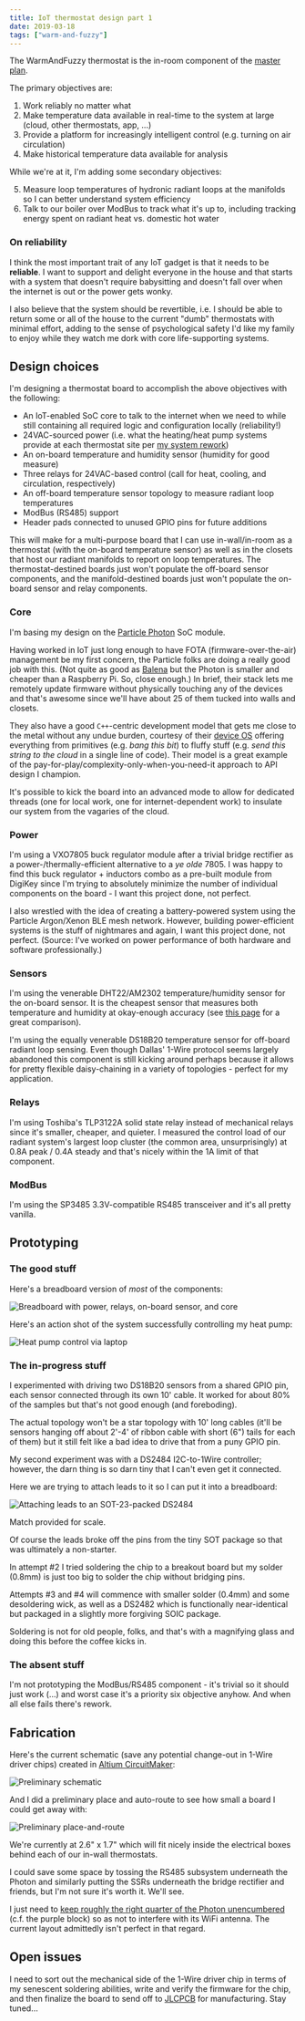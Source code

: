 ```yaml
---
title: IoT thermostat design part 1
date: 2019-03-18
tags: ["warm-and-fuzzy"]
---
```


The WarmAndFuzzy thermostat is the in-room component of the [master plan](/posts/warm-and-fuzzy/intro/).

The primary objectives are:

1. Work reliably no matter what
2. Make temperature data available in real-time to the system at large (cloud, other thermostats, app, ...)
3. Provide a platform for increasingly intelligent control (e.g. turning on air circulation)
4. Make historical temperature data available for analysis

While we're at it, I'm adding some secondary objectives:

5. Measure loop temperatures of hydronic radiant loops at the manifolds so I can better understand system efficiency
6. Talk to our boiler over ModBus to track what it's up to, including tracking energy spent on radiant heat vs. domestic hot water

### On reliability

I think the most important trait of any IoT gadget is that it needs to be **reliable**.
I want to support and delight everyone in the house and
that starts with a system that doesn't require babysitting and doesn't fall over when the internet is out or the power gets wonky.

I also believe that the system should be revertible, i.e. I should be able to return some or all of the house
to the current "dumb" thermostats with minimal effort,
adding to the sense of psychological safety I'd like my family to enjoy while they watch me dork with core life-supporting systems.

## Design choices

I'm designing a thermostat board to accomplish the above objectives with the following:

- An IoT-enabled SoC core to talk to the internet when we need to while still containing all required logic and configuration locally (reliability!)
- 24VAC-sourced power (i.e. what the heating/heat pump systems provide at each thermostat site per [my system rework](/posts/crafting/radiant-rework/))
- An on-board temperature and humidity sensor (humidity for good measure)
- Three relays for 24VAC-based control (call for heat, cooling, and circulation, respectively)
- An off-board temperature sensor topology to measure radiant loop temperatures
- ModBus (RS485) support
- Header pads connected to unused GPIO pins for future additions

This will make for a multi-purpose board that I can use in-wall/in-room as a thermostat (with the on-board temperature sensor)
as well as in the closets that host our radiant manifolds to report on loop temperatures.
The thermostat-destined boards just won't populate the off-board sensor components,
and the manifold-destined boards just won't populate the on-board sensor and relay components.

### Core

I'm basing my design on the [Particle Photon](https://www.particle.io/wifi/) SoC module.

Having worked in IoT just long enough to have FOTA (firmware-over-the-air) management be my first concern,
the Particle folks are doing a really good job with this.
(Not quite as good as [Balena](https://www.balena.io/) but the Photon is smaller and cheaper than a Raspberry Pi. So, close enough.)
In brief, their stack lets me remotely update firmware without physically touching any of the devices
and that's awesome since we'll have about 25 of them tucked into walls and closets.

They also have a good `C++`-centric development model that gets me close to the metal without any undue burden,
courtesy of their [device OS](https://www.particle.io/device-os/) offering everything from primitives (e.g. _bang this bit_)
to fluffy stuff (e.g. _send this string to the cloud_ in a single line of code).
Their model is a great example of the pay-for-play/complexity-only-when-you-need-it approach to API design I champion.

It's possible to kick the board into an advanced mode to allow for dedicated threads (one for local work, one for internet-dependent work)
to insulate our system from the vagaries of the cloud.

### Power

I'm using a VXO7805 buck regulator module after a trivial bridge rectifier as a power-/thermally-efficient alternative to a _ye olde_ 7805.
I was happy to find this buck regulator + inductors combo as a pre-built module from DigiKey
since I'm trying to absolutely minimize the number of individual components on the board - I want this project done, not perfect.

I also wrestled with the idea of creating a battery-powered system using the Particle Argon/Xenon BLE mesh network.
However, building power-efficient systems is the stuff of nightmares and again, I want this project done, not perfect.
(Source: I've worked on power performance of both hardware and software professionally.)

### Sensors

I'm using the venerable DHT22/AM2302 temperature/humidity sensor for the on-board sensor.
It is the cheapest sensor that measures both temperature and humidity at okay-enough accuracy
(see [this page](http://www.kandrsmith.org/RJS/Misc/Hygrometers/calib_many.html) for a great comparison).

I'm using the equally venerable DS18B20 temperature sensor for off-board radiant loop sensing.
Even though Dallas' 1-Wire protocol seems largely abandoned this component is still kicking around
perhaps because it allows for pretty flexible daisy-chaining in a variety of topologies -
perfect for my application.

### Relays

I'm using Toshiba's TLP3122A solid state relay instead of mechanical relays since it's smaller, cheaper, and quieter.
I measured the control load of our radiant system's largest loop cluster (the common area, unsurprisingly) at 0.8A peak / 0.4A steady
and that's nicely within the 1A limit of that component.

### ModBus

I'm using the SP3485 3.3V-compatible RS485 transceiver and it's all pretty vanilla.

## Prototyping

### The good stuff

Here's a breadboard version of _most_ of the components:

![](images/IMG_20190317_143534.jpg "Breadboard with power, relays, on-board sensor, and core")

Here's an action shot of the system successfully controlling my heat pump:

![](images/IMG_20190303_100932.jpg "Heat pump control via laptop")

### The in-progress stuff

I experimented with driving two DS18B20 sensors from a shared GPIO pin, each sensor connected through its own 10' cable.
It worked for about 80% of the samples but that's not good enough (and foreboding).

The actual topology won't be a star topology with 10' long cables
(it'll be sensors hanging off about 2'-4' of ribbon cable with short (6") tails for each of them)
but it still felt like a bad idea to drive that from a puny GPIO pin.

My second experiment was with a DS2484 I2C-to-1Wire controller;
however, the darn thing is so darn tiny that I can't even get it connected.

Here we are trying to attach leads to it so I can put it into a breadboard:

![](images/IMG_20190308_151347.jpg "Attaching leads to an SOT-23-packed DS2484")

Match provided for scale.

Of course the leads broke off the pins from the tiny SOT package so that was ultimately a non-starter.

In attempt #2 I tried soldering the chip to a breakout board but my solder (0.8mm) is just too big to solder the chip without bridging pins.

Attempts #3 and #4 will commence with smaller solder (0.4mm) and some desoldering wick,
as well as a DS2482 which is functionally near-identical but packaged in a slightly more forgiving SOIC package.

Soldering is not for old people, folks, and that's with a magnifying glass and doing this before the coffee kicks in.

### The absent stuff

I'm not prototyping the ModBus/RS485 component - it's trivial so it should just work (...) and worst case it's a priority six objective anyhow.
And when all else fails there's rework.

## Fabrication

Here's the current schematic (save any potential change-out in 1-Wire driver chips) created in [Altium CircuitMaker](https://circuitmaker.com):

![](images/2019-03-17-110627.png "Preliminary schematic")

And I did a preliminary place and auto-route to see how small a board I could get away with:

![](images/2019-03-17-110725.png "Preliminary place-and-route")

We're currently at 2.6" x 1.7" which will fit nicely inside the electrical boxes behind each of our in-wall thermostats.

I could save some space by tossing the RS485 subsystem underneath the Photon
and similarly putting the SSRs underneath the bridge rectifier and friends, but I'm not sure it's worth it. We'll see.

I just need to [keep roughly the right quarter of the Photon unencumbered](https://docs.particle.io/datasheets/wi-fi/photon-datasheet/#mechanical-specifications)
(c.f. the purple block) so as not to interfere with its WiFi antenna. The current layout admittedly isn't perfect in that regard.

## Open issues

I need to sort out the mechanical side of the 1-Wire driver chip in terms of my senescent soldering abilities,
write and verify the firmware for the chip, and then finalize the board to send off to [JLCPCB](https://www.jlcpcb.com) for manufacturing.
Stay tuned...
